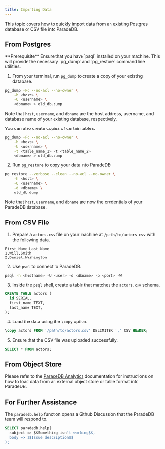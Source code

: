 ```yaml
---
title: Importing Data
---
```


This topic covers how to quickly import data from an existing Postgres database or CSV file into ParadeDB.

## From Postgres

<Note>
  **Prerequisite** Ensure that you have `psql` installed on your machine. This
  will provide the necessary `pg_dump` and `pg_restore` command line utilities.
</Note>

1. From your terminal, run `pg_dump` to create a copy of your existing database.

```bash
pg_dump -Fc --no-acl --no-owner \
    -h <host> \
    -U <username> \
    <dbname> > old_db.dump
```

Note that `host`, `username`, and `dbname` are the host address, username, and database name of your existing
database, respectively.

You can also create copies of certain tables:

```bash
pg_dump -Fc --no-acl --no-owner \
    -h <host> \
    -U <username> \
    -t <table_name_1> -t <table_name_2>
    <dbname> > old_db.dump
```

2. Run `pg_restore` to copy your data into ParadeDB:

```bash
pg_restore --verbose --clean --no-acl --no-owner \
    -h <host> \
    -U <username> \
    -d <dbname> \
    old_db.dump
```

Note that `host`, `username`, and `dbname` are now the credentials of your ParadeDB database.

## From CSV File

1. Prepare a `actors.csv` file on your machine at `/path/to/actors.csv` with the following data.

```csv
First Name,Last Name
1,Will,Smith
2,Denzel,Washington
```

2. Use `psql` to connect to ParadeDB.

```bash
psql -h <hostname> -U <user> -d <dbname> -p <port> -W
```

3. Inside the `psql` shell, create a table that matches the `actors.csv` schema.

```sql
CREATE TABLE actors (
  id SERIAL,
  first_name TEXT,
  last_name TEXT,
);
```

4. Load the data using the `\copy` option.

```sql
\copy actors FROM '/path/to/actors.csv' DELIMITER ',' CSV HEADER;
```

5. Ensure that the CSV file was uploaded successfully.

```sql
SELECT * FROM actors;
```

## From Object Store

Please refer to the [ParadeDB Analytics](/analytics) documentation for instructions on how to load data
from an external object store or table format into ParadeDB.

## For Further Assistance

The `paradedb.help` function opens a Github Discussion that the ParadeDB team will respond to.

```sql
SELECT paradedb.help(
  subject => $$Something isn't working$$,
  body => $$Issue description$$
);
```
